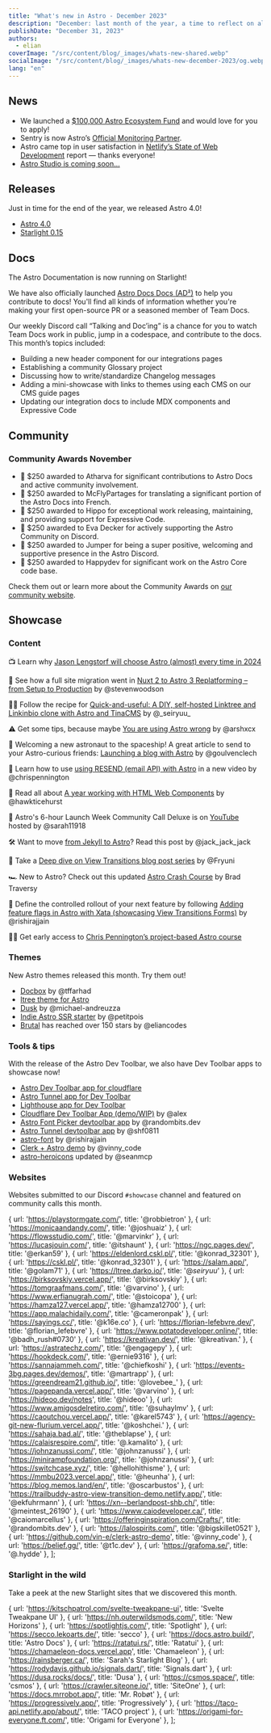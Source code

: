 ```yaml
---
title: "What's new in Astro - December 2023"
description: "December: last month of the year, a time to reflect on all the amazing things we've shipped, including Astro 4.0!"
publishDate: "December 31, 2023"
authors:
  - elian
coverImage: "/src/content/blog/_images/whats-new-shared.webp"
socialImage: "/src/content/blog/_images/whats-new-december-2023/og.webp"
lang: "en"
---
```


## News

- We launched a [$100,000 Astro Ecosystem Fund](https://astro.build/blog/astro-ecosystem-fund/) and would love for you to apply!
- Sentry is now Astro’s [Official Monitoring Partner](https://astro.build/blog/sentry-official-monitoring-partner/).
- Astro came top in user satisfaction in [Netlify’s State of Web Development](<https://www.netlify.com/resources/ebooks/the-state-of-web-development-2023/>) report — thanks everyone!
- [Astro Studio is coming soon…](https://twitter.com/astrodotbuild/status/1733199595231199584)

## Releases

Just in time for the end of the year, we released Astro 4.0!

- [Astro 4.0](/blog/astro-4/)
- [Starlight 0.15](https://github.com/withastro/starlight/releases/tag/%40astrojs%2Fstarlight%400.15.0)

## Docs

The Astro Documentation is now running on Starlight!

We have also officially launched [Astro Docs Docs (AD²)](https://contribute.docs.astro.build) to help you contribute to docs! You'll find all kinds of information whether you're making your first open-source PR or a seasoned member of Team Docs.

Our weekly Discord call “Talking and Doc’ing” is a chance for you to watch Team Docs work in public, jump in a codespace, and contribute to the docs. This month’s topics included:

- Building a new header component for our integrations pages
- Establishing a community Glossary project
- Discussing how to write/standardize Changelog messages
- Adding a mini-showcase with links to themes using each CMS on our CMS guide pages
- Updating our integration docs to include MDX components and Expressive Code

## Community

### Community Awards November

- 🌟 $250 awarded to Atharva for significant contributions to Astro Docs and active community involvement.
- 🥳 $250 awarded to McFlyPartages for translating a significant portion of the Astro Docs into French.
- 🎉 $250 awarded to Hippo for exceptional work releasing, maintaining, and providing support for Expressive Code.
- 🍾 $250 awarded to Eva Decker for actively supporting the Astro Community on Discord.
- 🎊 $250 awarded to Jumper for being a super positive, welcoming and supportive presence in the Astro Discord.
- 🎁 $250 awarded to Happydev for significant work on the Astro Core code base.

Check them out or learn more about the Community Awards on [our community website](https://community.astro.build).

## Showcase

### Content

📺 Learn why [Jason Lengstorf will choose Astro (almost) every time in 2024](https://youtu.be/kssIEqSJeMI?si=g9Yg6MVpT2kB4Gqf)

🚉  See how a full site migration went in [Nuxt 2 to Astro 3 Replatforming – from Setup to Production](https://stevenwoodson.com/blog/replatforming-from-nuxtjs-2-to-astro/) by @stevenwoodson

🧑‍🍳 Follow the recipe for [Quick-and-useful: A DIY, self-hosted Linktree and Linkinbio clone with Astro and TinaCMS](https://darko.io/posts/linktree-and-linkinbio-clone-with-astro-and-tinacms/) by @\_seiryuu\_

⚠️ Get some tips, because maybe [You are using Astro wrong](https://arshx.substack.com/p/you-are-using-astro-wrong-a-survival) by @arshxcx

🚀 Welcoming a new astronaut to the spaceship! A great article to send to your Astro-curious friends: [Launching a blog with Astro](https://goulven-clech.dev/2023/launching-blog-astro) by @goulvenclech

📧 Learn how to use [using RESEND (email API) with Astro](https://www.youtube.com/watch?v=HyDwVN1AFwY&t=2s) in a new video by @chrispennington

🎉 Read all about [A year working with HTML Web Components](https://hawkticehurst.com/writing/a-year-working-with-html-web-components/) by @hawkticehurst

👀 Astro's 6-hour Launch Week Community Call Deluxe is on [YouTube](https://www.youtube.com/watch?v=VqfzAkI4AkY) hosted by @sarah11918 

🛠️ Want to move [from Jekyll to Astro](https://jackcarey.co.uk/posts/astro-rewrite/)? Read this post by @jack_jack_jack

🤿 Take a [Deep dive on View Transitions blog post series](https://fryuni.dev/deep-dive/astro-view-transitions/) by @Fryuni

🏎️ New to Astro? Check out this updated [Astro Crash Course](https://www.youtube.com/watch?v=XoIHKO6AkoM) by Brad Traversy

🏁 Define the controlled rollout of your next feature by following [Adding feature flags in Astro with Xata (showcasing View Transitions Forms)](https://xata.io/blog/feature-flags-tutorial) by @rishirajjain

🧑‍🎓 Get early access to [Chris Pennington’s project-based Astro course](https://learnastro.dev/)

### Themes

New Astro themes released this month. Try them out!

- [Docbox](https://docbox-astro.vercel.app/) by @tffarhad
- [ltree theme for Astro](https://github.com/DBozhinovski/astro-theme-ltree)
- [Dusk](https://lexingtonthemes.com/info/dusk/) by @michael-andreuzza
- [Indie Astro SSR starter](https://petitpois.gumroad.com/l/indie-astro/6n6943w) by @petitpois
- [Brutal](https://brutal.elian.codes) has reached over 150 stars by @eliancodes

### Tools & tips

With the release of the Astro Dev Toolbar, we also have Dev Toolbar apps to showcase now!

- [Astro Dev Toolbar app for cloudflare](https://github.com/alexanderniebuhr/astro-cf-dev-toolbar-app-demo)
- [Astro Tunnel app for Dev Toolbar](https://www.npmjs.com/package/astro-tunnel)
- [Lighthouse app for Dev Toolbar](https://github.com/buk0vec/astro-lighthouse/tree/main)
- [Cloudflare Dev Toolbar App (demo/WIP)](https://github.com/alexanderniebuhr/astro-cf-dev-toolbar-app-demo) by @alex
- [Astro Font Picker devtoolbar app](https://github.com/randombits-dev/astro-font-picker) by @randombits.dev
- [Astro Tunnel devtoolbar app](https://www.npmjs.com/package/astro-tunnel) by @shf0811
- [astro-font](https://github.com/rishi-raj-jain/astro-font) by @rishirajjain
- [Clerk + Astro demo](https://github.com/vin-e/clerk-astro-demo) by @vinny_code
- [astro-heroicons](https://github.com/SeanMcP/astro-heroicons) updated by @seanmcp

### Websites

Websites submitted to our Discord `#showcase` channel and featured on community calls this month.


  { url: 'https://playstormgate.com/', title: '@robbietron' },
  { url: 'https://monicaandandy.com/', title: '@joshuaiz' },
  { url: 'https://flowsstudio.com/', title: '@marvinkr' },
  { url: 'https://lucasjouin.com/', title: '@itshaunt' },
  { url: 'https://ngc.pages.dev/', title: '@erkan59' },
  { url: 'https://eldenlord.cskl.pl/', title: '@konrad_32301' },
  { url: 'https://cskl.pl/', title: '@konrad_32301' },
  { url: 'https://salam.app/', title: '@golam71' },
  { url: 'https://ltree.darko.io/', title: '@_seiryuu_' },
  { url: 'https://birksovskiy.vercel.app/', title: '@birksovskiy' },
  { url: 'https://tomgraafmans.com/', title: '@varvino' },
  { url: 'https://www.erfianugrah.com/', title: '@stoicopa' },
  { url: 'https://hamza127.vercel.app/', title: '@hamza12700' },
  { url: 'https://app.malachidaily.com/', title: '@cameronpak' },
  { url: 'https://sayings.cc/', title: '@k16e.co' },
  { url: 'https://florian-lefebvre.dev/', title: '@florian_lefebvre' },
  { url: 'https://www.potatodeveloper.online/', title: '@badh_rush#0730' },
  { url: 'https://kreativan.dev/', title: '@kreativan.' },
  { url: 'https://astratechz.com/', title: '@engagepy' },
  { url: 'https://hookdeck.com/', title: '@ernie9316' },
  { url: 'https://sannajammeh.com/', title: '@chiefkoshi' },
  { url: 'https://events-3bg.pages.dev/demos/', title: '@martrapp' },
  { url: 'https://greendream21.github.io/', title: '@lovebee_' },
  { url: 'https://pagepanda.vercel.app/', title: '@varvino' },
  { url: 'https://hideoo.dev/notes', title: '@hideoo' },
  { url: 'https://www.amigosdelretiro.com/', title: '@suhaylmv' },
  { url: 'https://caoutchou.vercel.app/', title: '@karel5743' },
  { url: 'https://agency-git-new-flurium.vercel.app/', title: '@koshchei.' },
  { url: 'https://sahaja.bad.al/', title: '@theblapse' },
  { url: 'https://calaisrespire.com/', title: '@.kamalito' },
  { url: 'https://johnzanussi.com/', title: '@johnzanussi' },
  { url: 'https://minirampfoundation.org/', title: '@johnzanussi' },
  { url: 'https://switchcase.xyz/', title: '@hellohithisme' },
  { url: 'https://mmbu2023.vercel.app/', title: '@heunha' },
  { url: 'https://blog.memos.land/en/', title: '@oscarbustos' },
  { url: 'https://trailbuddy-astro-view-transition-demo.netlify.app/', title: '@ekfuhrmann' },
  { url: 'https://xn--berlandpost-shb.ch/', title: '@meintest_26190' },
  { url: 'https://www.caiodeveloper.ca/', title: '@caiomarcellus' },
  { url: 'https://offeringinspiration.com/Crafts/', title: '@randombits.dev' },
  { url: 'https://lalospirits.com/', title: '@bigskillet0521' },
  { url: 'https://github.com/vin-e/clerk-astro-demo', title: '@vinny_code' },
  { url: 'https://belief.gg/', title: '@t1c.dev' },
  { url: 'https://grafoma.se/', title: '@.hydde' },
];

<ShowcaseGrid items={sites} />

### Starlight in the wild

Take a peek at the new Starlight sites that we discovered this month.

  { url: 'https://kitschpatrol.com/svelte-tweakpane-ui', title: 'Svelte Tweakpane UI' },
  { url: 'https://nh.outerwildsmods.com/', title: 'New Horizons' },
  { url: 'https://spotlightjs.com/', title: 'Spotlight' },
  { url: 'https://secco.lekoarts.de/', title: 'secco' },
  { url: 'https://docs.astro.build/', title: 'Astro Docs' },
  { url: 'https://ratatui.rs/', title: 'Ratatui' },
  { url: 'https://chamaeleon-docs.vercel.app', title: 'Chamaeleon' },
  { url: 'https://rainsberger.ca/', title: 'Sarah\'s Starlight Blog' },
  { url: 'https://rodydavis.github.io/signals.dart/', title: 'Signals.dart' },
  { url: 'https://dusa.rocks/docs/', title: 'Dusa' },
  { url: 'https://csmos.space/', title: 'csmos' },
  { url: 'https://crawler.siteone.io/', title: 'SiteOne' },
  { url: 'https://docs.mrrobot.app/', title: 'Mr. Robøt' },
  { url: 'https://progressively.app/', title: 'Progressively' },
  { url: 'https://taco-api.netlify.app/about/', title: 'TACO project' },
  { url: 'https://origami-for-everyone.ft.com/', title: 'Origami for Everyone' },
];

<ShowcaseGrid items={starlightSites} />
